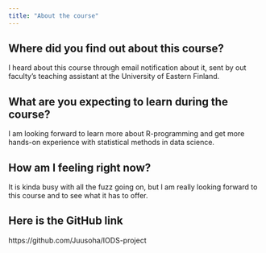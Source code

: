 ```yaml
---
title: "About the course"
---
```


## Where did you find out about this course?

I heard about this course through email notification about it, sent by out  faculty's teaching assistant at the University of Eastern Finland.

## What are you expecting to learn during the course?

I am looking forward to learn more about R-programming and get more hands-on experience with statistical methods in data science.

## How am I feeling right now?

It is kinda busy with all the fuzz going on, but I am really looking forward to this course and to see what it has to offer.

## Here is the GitHub link

https://github.com/Juusoha/IODS-project